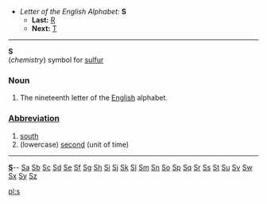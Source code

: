 *''Letter of the English Alphabet:'' '''S'''
**'''Last:''' [[R]]
**'''Next:''' [[T]]
----

'''S'''<br>(''chemistry'') symbol for [[sulfur]]

===Noun===

#The nineteenth letter of the [[English]] alphabet.

===[[Abbreviation]]===

# [[south]]
# (lowercase) [[second]] (unit of time)
----
{{indexletters1}}  '''[http://wiktionary.org/w/wiki.phtml?title=Special:Allpages&from=S S] '''-- [http://wiktionary.org/w/wiki.phtml?title=Special:Allpages&from=Sa Sa] [http://wiktionary.org/w/wiki.phtml?title=Special:Allpages&from=Sb Sb] [http://wiktionary.org/w/wiki.phtml?title=Special:Allpages&from=Sc Sc] [http://wiktionary.org/w/wiki.phtml?title=Special:Allpages&from=Sd Sd] [http://wiktionary.org/w/wiki.phtml?title=Special:Allpages&from=Se Se] [http://wiktionary.org/w/wiki.phtml?title=Special:Allpages&from=Sf Sf] [http://wiktionary.org/w/wiki.phtml?title=Special:Allpages&from=Sg Sg] [http://wiktionary.org/w/wiki.phtml?title=Special:Allpages&from=Sh Sh] [http://wiktionary.org/w/wiki.phtml?title=Special:Allpages&from=Si Si] [http://wiktionary.org/w/wiki.phtml?title=Special:Allpages&from=Sj Sj] [http://wiktionary.org/w/wiki.phtml?title=Special:Allpages&from=Sk Sk] [http://wiktionary.org/w/wiki.phtml?title=Special:Allpages&from=Sl Sl] [http://wiktionary.org/w/wiki.phtml?title=Special:Allpages&from=Sm Sm] [http://wiktionary.org/w/wiki.phtml?title=Special:Allpages&from=Sn Sn] [http://wiktionary.org/w/wiki.phtml?title=Special:Allpages&from=So So] [http://wiktionary.org/w/wiki.phtml?title=Special:Allpages&from=Sp Sp] [http://wiktionary.org/w/wiki.phtml?title=Special:Allpages&from=Sq Sq] [http://wiktionary.org/w/wiki.phtml?title=Special:Allpages&from=Sr Sr] [http://wiktionary.org/w/wiki.phtml?title=Special:Allpages&from=Ss Ss] [http://wiktionary.org/w/wiki.phtml?title=Special:Allpages&from=St St] [http://wiktionary.org/w/wiki.phtml?title=Special:Allpages&from=Su Su] [http://wiktionary.org/w/wiki.phtml?title=Special:Allpages&from=Sv Sv] [http://wiktionary.org/w/wiki.phtml?title=Special:Allpages&from=Sw Sw] [http://wiktionary.org/w/wiki.phtml?title=Special:Allpages&from=Sx Sx] [http://wiktionary.org/w/wiki.phtml?title=Special:Allpages&from=Sy Sy] [http://wiktionary.org/w/wiki.phtml?title=Special:Allpages&from=Sz Sz]<br>
{{indexletters2}}

[[pl:s]]
